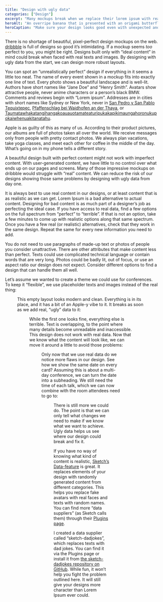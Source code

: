 ---
title: "Design with ugly data"
categories: ["Design"]
excerpt: "Many mockups break when we replace their lorem ipsum with real data. By using imperfect images and texts in them, we can design more robust layouts."
heroAlt: "An overripe banana that is presented with an origami butterfly and flower petals."
heroCaption: "Make sure your design looks good even with unexpected and unusual content."
---

There is no shortage of beautiful, pixel-perfect design mockups on the web. [dribbble](https://dribbble.com) is full of designs so good it’s intimidating. If a mockup seems _too_ perfect to you, you might be right. Designs built only with “ideal content” in mind could break when faced with real texts and images. By designing with ugly data from the start, we can design more robust layouts.

You can spot an “unrealistically perfect” design if everything in it seems a little too neat. The name of every event shown in a mockup fits into exactly one line of text. Every photo shows a beautiful landscape and is well-lit. Authors have short names like “Jane Doe” and “Henry Smith”. Avatars show attractive people, never anime characters or a person’s black BMW. Comments and reviews begin with “Lorem ipsum”. Addresses are in cities with short names like Sydney or New York, never in [San Pedro y San Pablo Tequixtepec](https://en.wikipedia.org/wiki/San_Pedro_y_San_Pablo_Tequixtepec), [Pfaffenschlag bei Waidhofen an der Thaya](https://en.wikipedia.org/wiki/Pfaffenschlag_bei_Waidhofen), or [Taumatawhakatangihangakoauauotamateaturipukakapikimaungahoronukupokaiwhenuakitanatahu](https://en.wikipedia.org/wiki/Taumatawhakatangihangakoauauotamateaturipukakapikimaungahoronukupokaiwhenuakitanatahu).

Apple is as guilty of this as many of us. According to their product pictures, our albums are full of photos taken all over the world. We receive messages only from people with pretty contact photos. We always plan vacations, take yoga classes, and meet each other for coffee in the middle of the day. What’s going on in my phone tells a different story.

A beautiful design built with perfect content might not work with imperfect content. With user-generated content, we have little to no control over what ends up on our pages and screens. Many of those impressive mockups on dribbble would struggle with “real” content. We can reduce the risk of our designs showing those same problems by designing with ugly data from day one.

It is always best to use real content in our designs, or at least content that is as realistic as we can get. Lorem Ipsum is a bad alternative to actual content. Designing for bad content is as much part of a designer’s job as perfecting the ideal case. If you have access to real data, find a few options on the full spectrum from “perfect” to “terrible”. If that is not an option, take a few minutes to come up with realistic options along that same spectrum. Once you have a few real (or realistic) alternatives, check that they work in the same design. Repeat the same for every new information you need to add.

You do not need to use paragraphs of made-up text or photos of people you consider unattractive. There are other attributes that make content less than perfect. Texts could use complicated technical language or contain words that are very long. Photos could be badly lit, out of focus, or use an aspect ratio our design does not expect. Consider different options to find a design that can handle them all well.

Let’s assume we wanted to create a theme we could use for conferences. To keep it “flexible”, we use placeholder texts and images instead of the real thing:

<Figure
  alt="Mockup of a page that could be used for conferences"
  caption="Placeholders paint an unrealistic picture of what this could look like later."
  src="/assets/posts/design-with-ugly-data/mockup-empty.png"
/>

This empty layout looks modern and clean. Everything is in its place, and it has a bit of an Apple-y vibe to it. It breaks as soon as we add real, “ugly” data to it:

<Figure
  alt="The previous mockup with realistic data"
  caption="Our mockup breaks when we add realistic content to it."
  src="/assets/posts/design-with-ugly-data/mockup-with-content.png"
/>

While the first one looks fine, everything else is terrible. Text is overlapping, to the point where many details become unreadable and inaccessible. This design does not work with real data. Now that we know what the content will look like, we can move it around a little to avoid those problems:

<Figure
  alt="An iteration of the broken design"
  caption="We can now move elements around so our design no longer breaks."
  src="/assets/posts/design-with-ugly-data/mockup-with-all-content-visible.png"
/>

Only now that we use real data do we notice more flaws in our design. See how we show the same date on every card? Assuming this is about a multi-day conference, we can turn the date into a subheading. We still need the time of each talk, which we can now combine with the room attendees need to go to:

<Figure
  alt="An improvement on the previous iteration"
  caption="We can only fix our design when we know what “real data” looks like."
  src="/assets/posts/design-with-ugly-data/mockup-with-cleaned-up-content.png"
/>

There is still more we could do. The point is that we can only tell what changes we need to make if we know what we want to achieve. Ugly data helps us see where our design could break and fix it.

If you have no way of knowing what kind of content is realistic, [Sketch’s Data-feature](https://www.sketch.com/docs/data/) is great. It replaces elements of your design with randomly generated content from different categories. This helps you replace fake avatars with real faces and texts with random names. You can find more “data suppliers” (as Sketch calls them) through their [Plugins page](https://www.sketch.com/extensions/plugins/).

I created a data supplier called “sketch-dadjokes”, which replaces texts with dad jokes. You can find it via the Plugins page or install it from [the sketch-dadjokes repository on GitHub](https://github.com/domhabersack/sketch-dadjokes). While fun, it won’t help you fight the problem outlined here. It will still give your designs more character than Lorem Ipsum ever could.
